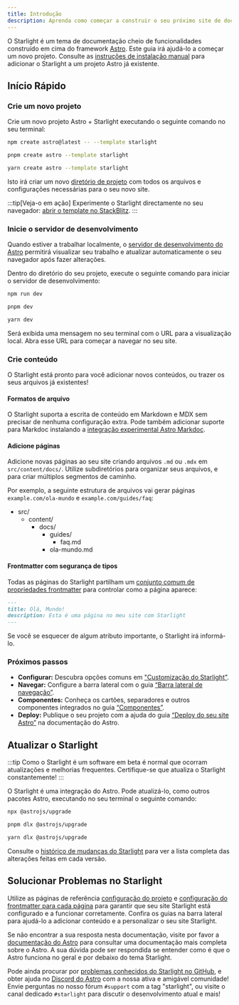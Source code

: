 ```yaml
---
title: Introdução
description: Aprenda como começar a construir o seu próximo site de documentação com Starlight pelo Astro.
---
```



O Starlight é um tema de documentação cheio de funcionalidades construído em cima do framework [Astro](https://astro.build).
Este guia irá ajudá-lo a começar um novo projeto.
Consulte as [instruções de instalação manual](/pt-pt/manual-setup) para adicionar o Starlight a um projeto Astro já existente.

## Início Rápido

### Crie um novo projeto

Crie um novo projeto Astro + Starlight executando o seguinte comando no seu terminal:

<Tabs>
<TabItem label="npm">

```sh
npm create astro@latest -- --template starlight
```

</TabItem>
<TabItem label="pnpm">

```sh
pnpm create astro --template starlight
```

</TabItem>
<TabItem label="Yarn">

```sh
yarn create astro --template starlight
```

</TabItem>
</Tabs>

Isto irá criar um novo [diretório de projeto](/pt-pt/guides/project-structure/) com todos os arquivos e configurações necessárias para o seu novo site.

:::tip[Veja-o em ação]
Experimente o Starlight directamente no seu navegador:
[abrir o template no StackBlitz](https://stackblitz.com/github/withastro/starlight/tree/main/examples/basics).
:::

### Inicie o servidor de desenvolvimento

Quando estiver a trabalhar localmente, o [servidor de desenvolvimento do Astro](https://docs.astro.build/pt/reference/cli-reference/#astro-dev) permitirá visualizar seu trabalho e atualizar automaticamente o seu navegador após fazer alterações.

Dentro do diretório do seu projeto, execute o seguinte comando para iniciar o servidor de desenvolvimento:

<Tabs>
<TabItem label="npm">

```sh
npm run dev
```

</TabItem>
<TabItem label="pnpm">

```sh
pnpm dev
```

</TabItem>
<TabItem label="Yarn">

```sh
yarn dev
```

</TabItem>
</Tabs>

Será exibida uma mensagem no seu terminal com o URL para a visualização local.
Abra esse URL para começar a navegar no seu site.

### Crie conteúdo

O Starlight está pronto para você adicionar novos conteúdos, ou trazer os seus arquivos já existentes!

#### Formatos de arquivo

O Starlight suporta a escrita de conteúdo em Markdown e MDX sem precisar de nenhuma configuração extra.
Pode também adicionar suporte para Markdoc instalando a [integração experimental Astro Markdoc](https://docs.astro.build/pt-br/guides/integrations-guide/markdoc/).

#### Adicione páginas

Adicione novas páginas ao seu site criando arquivos `.md` ou `.mdx` em `src/content/docs/`.
Utilize subdiretórios para organizar seus arquivos, e para criar múltiplos segmentos de caminho.

Por exemplo, a seguinte estrutura de arquivos vai gerar páginas `example.com/ola-mundo` e `example.com/guides/faq`:


<FileTree>

- src/
  - content/
    - docs/
      - guides/
        - faq.md
      - ola-mundo.md

</FileTree>

#### Frontmatter com segurança de tipos

Todas as páginas do Starlight partilham um [conjunto comum de propriedades frontmatter](/pt-pt/reference/frontmatter/) para controlar como a página aparece:

```md
---
title: Olá, Mundo!
description: Esta é uma página no meu site com Starlight
---
```

Se você se esquecer de algum atributo importante, o Starlight irá informá-lo.

### Próximos passos

- **Configurar:** Descubra opções comuns em ["Customização do Starlight"](/pt-pt/guides/customization/).
- **Navegar:** Configure a barra lateral com o guia [“Barra lateral de navegação”](/pt-pt/guides/sidebar/).
- **Componentes:** Conheça os cartões, separadores e outros componentes integrados no guia [“Componentes”](/pt-pt/guides/components/).
- **Deploy:** Publique o seu projeto com a ajuda do guia [“Deploy do seu site Astro”](https://docs.astro.build/pt-br/guides/deploy/) na documentação do Astro.

## Atualizar o Starlight

:::tip
Como o Starlight é um software em beta é normal que ocorram atualizações e melhorias frequentes.
Certifique-se que atualiza o Starlight constantemente!
:::

O Starlight é uma integração do Astro. Pode atualizá-lo, como outros pacotes Astro, executando no seu terminal o seguinte comando:

<Tabs>
<TabItem label="npm">

```sh
npx @astrojs/upgrade
```

</TabItem>
<TabItem label="pnpm">

```sh
pnpm dlx @astrojs/upgrade
```

</TabItem>
<TabItem label="Yarn">

```sh
yarn dlx @astrojs/upgrade
```

</TabItem>
</Tabs>

Consulte o [histórico de mudanças do Starlight](https://github.com/withastro/starlight/blob/main/packages/starlight/CHANGELOG.md) para ver a lista completa das alterações feitas em cada versão.

## Solucionar Problemas no Starlight

Utilize as páginas de referência [configuração do projeto](/pt-pt/reference/configuration/) e [configuração do frontmatter para cada página](/pt-pt/reference/frontmatter/) para garantir que seu site Starlight está configurado e a funcionar corretamente.
Confira os guias na barra lateral para ajudá-lo a adicionar conteúdo e a personalizar o seu site Starlight.

Se não encontrar a sua resposta nesta documentação, visite por favor a [documentação do Astro](https://docs.astro.build/pt-br/) para consultar uma documentação mais completa sobre o Astro.
A sua dúvida pode ser respondida se entender como é que o Astro funciona no geral e por debaixo do tema Starlight.

Pode ainda procurar por [problemas conhecidos do Starlight no GitHub](https://github.com/withastro/starlight/issues), e obter ajuda no [Discord do Astro](https://astro.build/chat/) com a nossa ativa e amigável comunidade! Envie perguntas no nosso fórum `#support` com a tag "starlight", ou visite o canal dedicado `#starlight` para discutir o desenvolvimento atual e mais!

